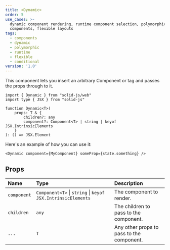 ```yaml
---
title: <Dynamic>
order: 5
use_cases: >-
  dynamic component rendering, runtime component selection, polymorphic
  components, flexible layouts
tags:
  - components
  - dynamic
  - polymorphic
  - runtime
  - flexible
  - conditional
version: '1.0'
---
```


This component lets you insert an arbitrary Component or tag and passes the props through to it.

```tsx
import { Dynamic } from "solid-js/web"
import type { JSX } from "solid-js"

function Dynamic<T>(
	props: T & {
		children?: any
		component?: Component<T> | string | keyof JSX.IntrinsicElements
	}
): () => JSX.Element
```

Here's an example of how you can use it:

```tsx
<Dynamic component={MyComponent} someProp={state.something} />
```

## Props

| Name        | Type                                                        | Description                               |
| :---------- | :---------------------------------------------------------- | :---------------------------------------- |
| `component` | `Component<T>` \| `string` \| `keyof JSX.IntrinsicElements` | The component to render.                  |
| `children`  | `any`                                                       | The children to pass to the component.    |
| `...`       | `T`                                                         | Any other props to pass to the component. |
